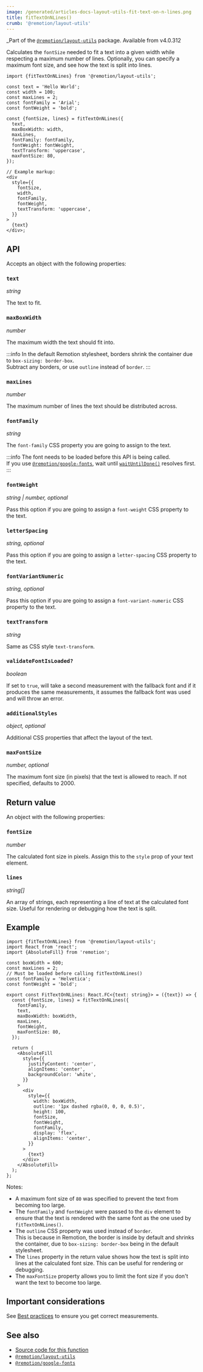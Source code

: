 ```yaml
---
image: /generated/articles-docs-layout-utils-fit-text-on-n-lines.png
title: fitTextOnNLines()
crumb: '@remotion/layout-utils'
---
```


\_Part of the [`@remotion/layout-utils`](/docs/layout-utils) package. Available from v4.0.312

Calculates the `fontSize` needed to fit a text into a given width while respecting a maximum number of lines. Optionally, you can specify a maximum font size, and see how the text is split into lines.

```tsx twoslash title="FitTextOnNLines.tsx"
import {fitTextOnNLines} from '@remotion/layout-utils';

const text = 'Hello World';
const width = 100;
const maxLines = 2;
const fontFamily = 'Arial';
const fontWeight = 'bold';

const {fontSize, lines} = fitTextOnNLines({
  text,
  maxBoxWidth: width,
  maxLines,
  fontFamily: fontFamily,
  fontWeight: fontWeight,
  textTransform: 'uppercase',
  maxFontSize: 80,
});

// Example markup:
<div
  style={{
    fontSize,
    width,
    fontFamily,
    fontWeight,
    textTransform: 'uppercase',
  }}
>
  {text}
</div>;
```

## API

Accepts an object with the following properties:

### `text`

_string_

The text to fit.

### `maxBoxWidth`

_number_

The maximum width the text should fit into.

:::info
In the default Remotion stylesheet, borders shrink the container due to `box-sizing: border-box`.  
Subtract any borders, or use `outline` instead of `border`.
:::

### `maxLines`

_number_

The maximum number of lines the text should be distributed across.

### `fontFamily`

_string_

The `font-family` CSS property you are going to assign to the text.

:::info
The font needs to be loaded before this API is being called.  
If you use [`@remotion/google-fonts`](/docs/google-fonts), wait until [`waitUntilDone()`](/docs/google-fonts/load-font#waituntildone) resolves first.
:::

### `fontWeight`

_string | number, optional_

Pass this option if you are going to assign a `font-weight` CSS property to the text.

### `letterSpacing`

_string, optional_

Pass this option if you are going to assign a `letter-spacing` CSS property to the text.

### `fontVariantNumeric`

_string, optional_

Pass this option if you are going to assign a `font-variant-numeric` CSS property to the text.

### `textTransform`

_string_

Same as CSS style `text-transform`.

### `validateFontIsLoaded?`

_boolean_

If set to `true`, will take a second measurement with the fallback font and if it produces the same measurements, it assumes the fallback font was used and will throw an error.

### `additionalStyles`

_object, optional_

Additional CSS properties that affect the layout of the text.

### `maxFontSize`

_number, optional_

The maximum font size (in pixels) that the text is allowed to reach. If not specified, defaults to 2000.



## Return value

An object with the following properties:

### `fontSize`

_number_

The calculated font size in pixels. Assign this to the `style` prop of your text element.

### `lines`

_string[]_

An array of strings, each representing a line of text at the calculated font size. Useful for rendering or debugging how the text is split.

## Example

```tsx twoslash
import {fitTextOnNLines} from '@remotion/layout-utils';
import React from 'react';
import {AbsoluteFill} from 'remotion';

const boxWidth = 600;
const maxLines = 2;
// Must be loaded before calling fitTextOnNLines()
const fontFamily = 'Helvetica';
const fontWeight = 'bold';

export const FitTextOnNLines: React.FC<{text: string}> = ({text}) => {
  const {fontSize, lines} = fitTextOnNLines({
    fontFamily,
    text,
    maxBoxWidth: boxWidth,
    maxLines,
    fontWeight,
    maxFontSize: 80,
  });

  return (
    <AbsoluteFill
      style={{
        justifyContent: 'center',
        alignItems: 'center',
        backgroundColor: 'white',
      }}
    >
      <div
        style={{
          width: boxWidth,
          outline: '1px dashed rgba(0, 0, 0, 0.5)',
          height: 100,
          fontSize,
          fontWeight,
          fontFamily,
          display: 'flex',
          alignItems: 'center',
        }}
      >
        {text}
      </div>
    </AbsoluteFill>
  );
};
```

Notes:

- A maximum font size of `80` was specified to prevent the text from becoming too large.
- The `fontFamily` and `fontWeight` were passed to the `div` element to ensure that the text is rendered with the same font as the one used by `fitTextOnNLines()`.
- The `outline` CSS property was used instead of `border`.  
  This is because in Remotion, the border is inside by default and shrinks the container, due to `box-sizing: border-box` being in the default stylesheet.
- The `lines` property in the return value shows how the text is split into lines at the calculated font size. This can be useful for rendering or debugging.
- The `maxFontSize` property allows you to limit the font size if you don't want the text to become too large.

## Important considerations

See [Best practices](/docs/layout-utils/best-practices) to ensure you get correct measurements.

## See also

- [Source code for this function](https://github.com/remotion-dev/remotion/blob/main/packages/layout-utils/src/layouts/fit-text-on-n-lines.ts)
- [`@remotion/layout-utils`](/docs/layout-utils)
- [`@remotion/google-fonts`](/docs/google-fonts)
